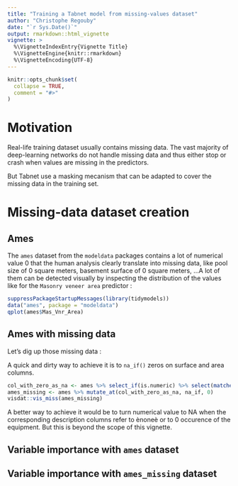```yaml
---
title: "Training a Tabnet model from missing-values dataset"
author: "Christophe Regouby"
date: "`r Sys.Date()`"
output: rmarkdown::html_vignette
vignette: >
  %\VignetteIndexEntry{Vignette Title}
  %\VignetteEngine{knitr::rmarkdown}
  %\VignetteEncoding{UTF-8}
---
```


```r
knitr::opts_chunk$set(
  collapse = TRUE,
  comment = "#>"
)
```

# Motivation

Real-life training dataset usually contains missing data. The vast majority of deep-learning networks do not handle missing data and thus either stop or crash when values are missing in the predictors.

But Tabnet use a masking mecanism that can be adapted to cover the missing data in the training set.

# Missing-data dataset creation

## Ames

The `ames` dataset from the `modeldata` packages contains a lot of numerical value 0 that the human analysis clearly translate into missing data, like pool size of 0 square meters, basement surface of 0 square meters, ...A lot of them can be detected visually by inspecting the distribution of the values like for the `Masonry veneer area` predictor :
```r
suppressPackageStartupMessages(library(tidymodels))
data("ames", package = "modeldata")
qplot(ames$Mas_Vnr_Area)
```

## Ames with missing data

Let's dig up those missing data :

A quick and dirty way to achieve it is to `na_if()` zeros on surface and area columns. 

```r
col_with_zero_as_na <- ames %>% select_if(is.numeric) %>% select(matches("_SF|Area")) %>% summarise_each(min) %>% select_if(~.x==0) %>% names()
ames_missing <- ames %>% mutate_at(col_with_zero_as_na, na_if, 0)
visdat::vis_miss(ames_missing)
```

A better way to achieve it would be to turn numerical value to NA when the corresponding description columns refer to ènoneè or to 0 occurence of the equipment. But this is beyond the scope of this vignette.

## Variable importance with `ames` dataset

## Variable importance with `ames_missing` dataset


